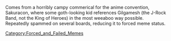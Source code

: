 Comes from a horribly campy commerical for the anime convention, Sakuracon, where some goth-looking kid references Gilgamesh (the J-Rock Band, not the King of Heroes) in the most weeaboo way possible.  Repeatedly spammed on several boards, reducing it to forced meme status.

[[Category:Forced_and_Failed_Memes]]